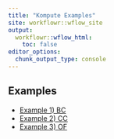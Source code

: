 ```yaml
---
title: "Kompute Examples"
site: workflowr::wflow_site
output:
  workflowr::wflow_html:
    toc: false
editor_options:
  chunk_output_type: console
---
```


## Examples
* [Example 1) BC](kompute_test_10212021_BC.html)
* [Example 2) CC](kompute_test_102121_CC.html)
* [Example 3) OF](kompute_test_102121_OF.html)
